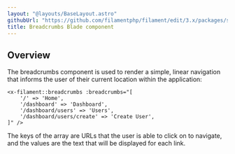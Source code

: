 ```yaml
---
layout: "@layouts/BaseLayout.astro"
githubUrl: "https://github.com/filamentphp/filament/edit/3.x/packages/support/docs/09-ui/02-breadcrumbs.md"
title: Breadcrumbs Blade component
---
```


## Overview

The breadcrumbs component is used to render a simple, linear navigation that informs the user of their current location within the application:

```blade
<x-filament::breadcrumbs :breadcrumbs="[
    '/' => 'Home',
    '/dashboard' => 'Dashboard',
    '/dashboard/users' => 'Users',
    '/dashboard/users/create' => 'Create User',
]" />
```

The keys of the array are URLs that the user is able to click on to navigate, and the values are the text that will be displayed for each link.
